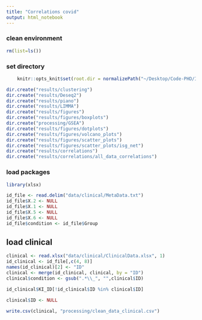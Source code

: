 ```yaml
---
title: "Correlations covid"
output: html_notebook
---
```



### clean environment
```r
rm(list=ls())
```

### set directory
```r
    knitr::opts_knit$set(root.dir = normalizePath("~/Desktop/Code-PHD/IFN_Covid_multiomics/"))  
```

```r
dir.create("results/clustering")
dir.create("results/Deseq2")
dir.create("results/piano")
dir.create("results/LIMMA")
dir.create("results/figures")
dir.create("results/figures/boxplots")
dir.create("processing/GSEA")
dir.create("results/figures/dotplots")
dir.create("results/figures/volcano_plots")
dir.create("results/figures/scatter_plots")
dir.create("results/figures/scatter_plots/isg_net")
dir.create("results/correlations")
dir.create("results/correlations/all_data_correlations")
```

### load packages
```r
library(xlsx)
```

```r
id_file <- read.delim("data/clinical/MetaData.txt")
id_file$X.2 <- NULL
id_file$X.1 <- NULL
id_file$X.5 <- NULL
id_file$X.6 <- NULL
id_file$condition <- id_file$Group
```

## load clinical
```r
clinical <- read.xlsx("data/clinical/ClinicalData.xlsx", 1)
id_clinical <- id_file[,c(4, 8)]
names(id_clinical)[2] <- "ID"
clinical <- merge(id_clinical, clinical, by = "ID")
clinical$condition <- gsub(".*\\_", "",clinical$ID)

id_clinical$KI_ID[!id_clinical$ID %in% clinical$ID]

clinical$ID <- NULL
```
```r
write.csv(clinical, "processing/clean_data_clinical.csv")
```


